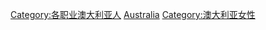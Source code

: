 [[Category:各职业澳大利亚人|Category:各职业澳大利亚人]]
[[Category:各職業諸國女性|Australia]]
[[Category:澳大利亚女性|Category:澳大利亚女性]]